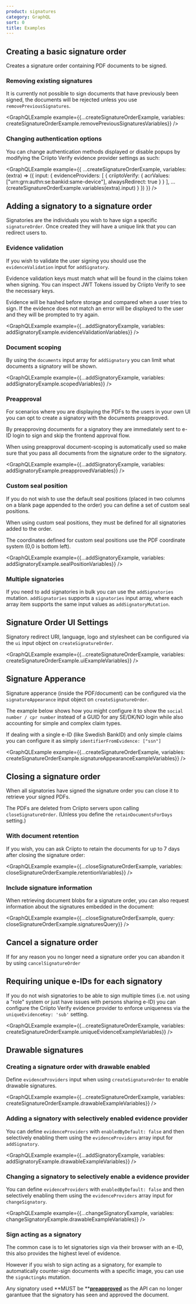```yaml
---
product: signatures
category: GraphQL
sort: 0
title: Examples
---
```




## Creating a basic signature order


Creates a signature order containing PDF documents to be signed.

<GraphQLExample example={createSignatureOrderExample} />

### Removing existing signatures

It is currently not possible to sign documents that have previously been signed, the documents will be rejected unless you use `removePreviousSignatures`.

<GraphQLExample example={{...createSignatureOrderExample, variables: createSignatureOrderExample.removePreviousSignaturesVariables}} />

### Changing authentication options

You can change authentication methods displayed or disable popups by modifying the Criipto Verify evidence provider settings as such:

<GraphQLExample
  example={{
    ...createSignatureOrderExample,
    variables: (extra) => ({
      input: {
        evidenceProviders: [
          {
            criiptoVerify: {
              acrValues: ["urn:grn:authn:se:bankid:same-device"],
              alwaysRedirect: true
            }
          }
        ],
        ...(createSignatureOrderExample.variables(extra).input)
      }
    })
  }}
/>

## Adding a signatory to a signature order


Signatories are the individuals you wish to have sign a specific `signatureOrder`. Once created they will have a unique link that you can redirect users to.

<GraphQLExample example={addSignatoryExample} />

### Evidence validation

If you wish to validate the user signing you should use the `evidenceValidation` input for `addSignatory`.

Evidence validation keys must match what will be found in the claims token when signing. You can inspect JWT Tokens issued by Criipto Verify to see the necessary keys.

Evidence will be hashed before storage and compared when a user tries to sign. If the evidence does not match an error will be displayed to the user and they will be prompted to try again.

<GraphQLExample example={{...addSignatoryExample, variables: addSignatoryExample.evidenceValidationVariables}} />

### Document scoping

By using the `documents` input array for `addSignatory` you can limit what documents a signatory will be shown.

<GraphQLExample example={{...addSignatoryExample, variables: addSignatoryExample.scopedVariables}} />

### Preapproval

For scenarios where you are displaying the PDFs to the users in your own UI you can opt to create a signatory with the documents preapproved.

By preapproving documents for a signatory they are immediately sent to e-ID login to sign and skip the frontend approval flow.

When using preapproval document-scoping is automatically used so make sure that you pass all documents from the signature order to the signatory.

<GraphQLExample example={{...addSignatoryExample, variables: addSignatoryExample.preapprovedVariables}} />

### Custom seal position

If you do not wish to use the default seal positions (placed in two columns on a blank page appended to the order) you can define a set of custom seal positions.

When using custom seal positions, they must be defined for all signatories added to the order.

The coordinates defined for custom seal positions use the PDF coordinate system (0,0 is bottom left).

<GraphQLExample example={{...addSignatoryExample, variables: addSignatoryExample.sealPositionVariables}} />

### Multiple signatories


If you need to add signatories in bulk you can use the `addSignatories` mutation.
`addSignatories` supports a `signatories` input array, where each array item supports the same input values as `addSignatoryMutation`.

<GraphQLExample example={addSignatoriesExample} />

## Signature Order UI Settings

Signatory redirect URI, language, logo and stylesheet can be configured via the `ui` input object on `createSignatureOrder`.

<GraphQLExample example={{...createSignatureOrderExample, variables: createSignatureOrderExample.uiExampleVariables}} />

## Signature Apperance

Signature apperance (inside the PDF/document) can be configured via the `signatureAppearance` input object on `createSignatureOrder`.

The example below shows how you might configure it to show the `social number / cpr number` instead of a GUID for any SE/DK/NO login while also accounting for simple and complex claim types.

If dealing with a single e-ID (like Swedish BankID) and only simple claims you can configure it as simply `identifierFromEvidence: ["ssn"]`

<GraphQLExample example={{...createSignatureOrderExample, variables: createSignatureOrderExample.signatureAppearanceExampleVariables}} />

## Closing a signature order


When all signatories have signed the signature order you can close it to retrieve your signed PDFs.

The PDFs are deleted from Criipto servers upon calling `closeSignatureOrder`. (Unless you define the `retainDocumentsForDays` setting.)

<GraphQLExample example={closeSignatureOrderExample} />

### With document retention

If you wish, you can ask Criipto to retain the documents for up to 7 days after closing the signature order:

<GraphQLExample example={{...closeSignatureOrderExample, variables: closeSignatureOrderExample.retentionVariables}} />

### Include signature information

When retrieving document blobs for a signature order, you can also request information about the signatures embedded in the document:

<GraphQLExample example={{...closeSignatureOrderExample, query: closeSignatureOrderExample.signaturesQuery}} />

## Cancel a signature order


If for any reason you no longer need a signature order you can abandon it by using `cancelSignatureOrder`

<GraphQLExample example={cancelSignatureOrderExample} />

## Requiring unique e-IDs for each signatory

If you do not wish signatories to be able to sign multiple times (i.e. not using a "role" system or just have issues with persons sharing e-ID)
you can configure the Criipto Verify evidence provider to enforce uniqueness via the `uniqueEvidenceKey: 'sub'` setting.

<GraphQLExample example={{...createSignatureOrderExample, variables: createSignatureOrderExample.uniqueEvidenceExampleVariables}} />

## Drawable signatures

### Creating a signature order with drawable enabled

Define `evidenceProviders` input when using `createSignatureOrder` to enable drawable signatures.

<GraphQLExample example={{...createSignatureOrderExample, variables: createSignatureOrderExample.drawableExampleVariables}} />

### Adding a signatory with selectively enabled evidence provider

You can define `evidenceProviders` with `enabledByDefault: false` and then selectively enabling them using the `evidenceProviders` array input for `addSignatory`.

<GraphQLExample example={{...addSignatoryExample, variables: addSignatoryExample.drawableExampleVariables}} />

### Changing a signatory to selectively enable a evidence provider


You can define `evidenceProviders` with `enabledByDefault: false` and then selectively enabling them using the `evidenceProviders` array input for `changeSignatory`.

<GraphQLExample example={{...changeSignatoryExample, variables: changeSignatoryExample.drawableExampleVariables}} />

### Sign acting as a signatory

The common case is to let signatories sign via their browser with an e-ID, this also provides the highest level of evidence.

However if you wish to sign acting as a signatory, for example to automatically counter-sign documents with a specific image, you can use the `signActingAs` mutation.

Any signatory used **MUST be **[**preapproved**](#preapproval) as the API can no longer garantuee that the signatory has seen and approved the document.


<GraphQLExample example={signActingAsExample} />